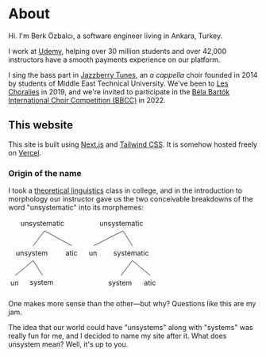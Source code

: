 
# About

Hi. I'm Berk Özbalcı, a software engineer living in Ankara, Turkey.

I work at [Udemy](https://www.udemy.com/), helping over 30 million
students and over 42,000 instructors have a smooth payments experience
on our platform.

I sing the bass part in [Jazzberry Tunes](https://jazzberrytunes.com),
an _a cappella_ choir founded in 2014 by students of Middle East
Technical University. We've been to [Les Choralies](https://choralies.fr/en/home/)
in 2019, and we're invited to participate in the
[Béla Bartók International Choir Competition (BBCC)](http://bbcc.hu/en/overview/)
in 2022.

## This website

This site is built using [Next.js](https://nextjs.org/) and
[Tailwind CSS](https://tailwindcss.com/). It is somehow hosted freely on
[Vercel](https://vercel.com/).

### Origin of the name

I took a [theoretical linguistics](https://github.com/bozbalci/cogs532)
class in college, and in the introduction to morphology our instructor
gave us the two conceivable breakdowns of the word "unsystematic" into
its morphemes:

<div className="grid sm:grid-cols-2 gap-12 justify-center sm:w-96 mx-auto py-6">
  <svg width="152.5" height="146" xmlns="http://www.w3.org/2000/svg">
    <g id="svg_1">
      <g id="svg_2">
        <text fill="currentColor" x="24.8" y="15" id="svg_3">
          unsystematic
        </text>
      </g>
      <path stroke="currentColor" id="svg_4" d="M73 25L50 55" />
      <path stroke="currentColor" id="svg_5" d="M73 25l55 30" />
      <g id="svg_7">
        <text fill="currentColor" x="15.3" y="75" id="svg_8">
          unsystem
        </text>
      </g>
      <path stroke="currentColor" id="svg_9" d="M50 85l-36 30" />
      <path stroke="currentColor" id="svg_10" d="M50 85l19 30" />
      <g id="svg_12">
        <text fill="currentColor" x="4.3" y="135" id="svg_13">
          un
        </text>
      </g>
      <g id="svg_17">
        <text fill="currentColor" x="43.3" y="134" id="svg_18">
          system
        </text>
      </g>
      <g id="svg_22">
        <text fill="currentColor" x="115.3" y="75" id="svg_23">
          atic
        </text>
      </g>
    </g>
  </svg>
  <svg width="152.5" height="146" xmlns="http://www.w3.org/2000/svg">
    <g id="svg_26">
      <g id="svg_2">
        <text fill="currentColor" id="svg_3" y="15" x="27.8">
          unsystematic
        </text>
      </g>
      <path id="svg_4" stroke="currentColor" d="M75 25L16 55" />
      <path id="svg_5" stroke="currentColor" d="M75 25l19 30" />
      <g id="svg_7">
        <text fill="currentColor" id="svg_8" y="75" x="6.3">
          un
        </text>
      </g>
      <g id="svg_12">
        <text fill="currentColor" id="svg_13" y="75" x="55.8">
          systematic
        </text>
      </g>
      <path id="svg_14" stroke="currentColor" d="M94 85l-23 30" />
      <path id="svg_15" stroke="currentColor" d="M94 85l36 30" />
      <g id="svg_17">
        <text fill="currentColor" id="svg_18" y="135" x="45.3">
          system
        </text>
      </g>
      <g id="svg_22">
        <text fill="currentColor" id="svg_23" y="135" x="117.3">
          atic
        </text>
      </g>
    </g>
  </svg>
</div>

One makes more sense than the other—but why? Questions like this are my jam.

The idea that our world could have "unsystems" along with "systems" was really
fun for me, and I decided to name my site after it. What does unsystem mean?
Well, it's up to you.
